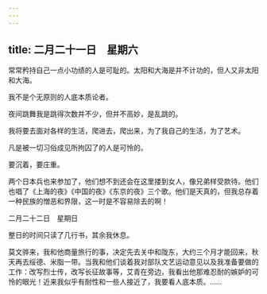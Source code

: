 ```yaml
---
---
---
```

title: 二月二十一日　星期六
---




常常矜持自己一点小功绩的人是可耻的。太阳和大海是并不计功的，但人又非太阳和大海。

我不是个无原则的人底本质论者。

夜间跳舞我是跳得次数并不少，但并不高妙，是乱跳的。

我将要去面对各样的生活，爬进去，爬出来，为了我自己的生活，为了艺术。

凡是被一切习俗成见所拘囚了的人是可怜的。

要沉着，要庄重。

两个日本兵也来参加了，他们想不到还会在这里搂到女人，像兄弟样受款待。他们也唱了《上海的夜》《中国的夜》《东京的夜》三个歌。他们是天真的，但我总存着一种民族的憎恶和界限，这一时是不容易除去的啊！





二月二十二日　星期日


整日的时间只读了几行书，其余我休息。

莫文骅来，我和他商量旅行的事，决定先去关中和陇东，大约三个月才能回来，秋天再去绥德、米脂一带。当我和他们谈着我对部队文艺运动意见以及我准备要做的工作：改写烈士传，改写长征故事等，艾青在旁边，我看出他那难忍耐的嫉妒的可怜的眼光！近来我似乎有耐性和一些人接近了，我要看人底本质。……